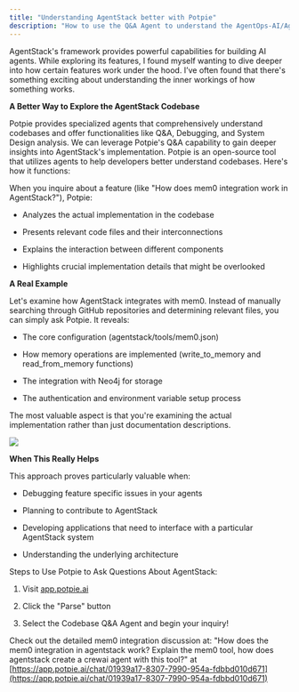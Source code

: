 ```yaml
---
title: "Understanding AgentStack better with Potpie"
description: "How to use the Q&A Agent to understand the AgentOps-AI/AgentStack codebase"
---
```


AgentStack's framework provides powerful capabilities for building AI agents. While exploring its features, I found myself wanting to dive deeper into how certain features work under the hood. I’ve often found that there's something exciting about understanding the inner workings of how something works.

**A Better Way to Explore the AgentStack Codebase**

Potpie provides specialized agents that comprehensively understand codebases and offer functionalities like Q\&A, Debugging, and System Design analysis. We can leverage Potpie's Q\&A capability to gain deeper insights into AgentStack's implementation. Potpie is an open-source tool that utilizes agents to help developers better understand codebases. Here's how it functions:

When you inquire about a feature (like "How does mem0 integration work in AgentStack?"), Potpie:

* Analyzes the actual implementation in the codebase

* Presents relevant code files and their interconnections

* Explains the interaction between different components

* Highlights crucial implementation details that might be overlooked

**A Real Example**

Let's examine how AgentStack integrates with mem0. Instead of manually searching through GitHub repositories and determining relevant files, you can simply ask Potpie. It reveals:

* The core configuration (agentstack/tools/mem0.json)

* How memory operations are implemented (write\_to\_memory and read\_from\_memory functions)

* The integration with Neo4j for storage

* The authentication and environment variable setup process

The most valuable aspect is that you're examining the actual implementation rather than just documentation descriptions.

![](/image.png)

**When This Really Helps**

This approach proves particularly valuable when:

* Debugging feature specific issues in your agents

* Planning to contribute to AgentStack

* Developing applications that need to interface with a particular AgentStack system

* Understanding the underlying architecture

Steps to Use Potpie to Ask Questions About AgentStack:

1. Visit [app.potpie.ai](https://app.potpie.ai/newchat?repo=AgentOps-AI/agentstack\&branch=main)

2. Click the "Parse" button

3. Select the Codebase Q\&A Agent and begin your inquiry!

Check out the detailed mem0 integration discussion at: "How does the mem0 integration in agentstack work? Explain the mem0 tool, how does agentstack create a crewai agent with this tool?" at [https://app.potpie.ai/chat/01939a17-8307-7990-954a-fdbbd010d671](https://app.potpie.ai/chat/01939a17-8307-7990-954a-fdbbd010d671)
